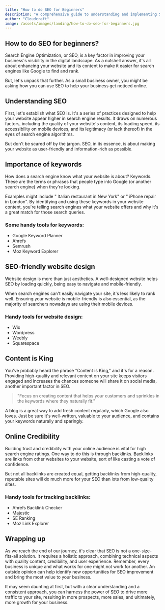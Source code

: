 ```yaml
---
title: "How to do SEO for Beginners"
description: "A comprehensive guide to understanding and implementing Search Engine Optimization (SEO) for small business owners and beginners to improve online visibility."
author: "Cloudcraft"
image: /assets/images/landing/how-to-do-seo-for-beginners.jpg
---
```


## How to do SEO for beginners?

Search Engine Optimization, or SEO, is a key factor in improving your business's visibility in the digital landscape. As a nutshell answer, it's all about enhancing your website and its content to make it easier for search engines like Google to find and rank.

But, let's unpack that further. As a small business owner, you might be asking how you can use SEO to help your business get noticed online.

<ServicesBlurb />

## Understanding SEO

First, let's establish what SEO is. It's a series of practices designed to help your website appear higher in search engine results. It draws on numerous factors, including the quality of your website's content, its loading speed, its accessibility on mobile devices, and its legitimacy (or lack thereof) in the eyes of search engine algorithms.

But don't be scared off by the jargon. SEO, in its essence, is about making your website as user-friendly and information-rich as possible.

## Importance of keywords

How does a search engine know what your website is about? Keywords. These are the terms or phrases that people type into Google (or another search engine) when they're looking. 

Examples might include " Italian restaurant in New York" or " iPhone repair in London". By identifying and using these keywords in your website content, you're telling search engines what your website offers and why it's a great match for those search queries.

### Some handy tools for keywords:

 * Google Keyword Planner
 * Ahrefs
 * Semrush
 * Moz Keyword Explorer

## SEO-friendly website design

Website design is more than just aesthetics. A well-designed website helps SEO by loading quickly, being easy to navigate and mobile-friendly. 

When search engines can't easily navigate your site, it's less likely to rank well. Ensuring your website is mobile-friendly is also essential, as the majority of searchers nowadays are using their mobile devices.

### Handy tools for website design: 

 * Wix
 * Wordpress
 * Weebly
 * Squarespace

<GetStartedBlurb />

## Content is King

You've probably heard the phrase "Content is King," and it's for a reason. Providing high-quality and relevant content on your site keeps visitors engaged and increases the chances someone will share it on social media, another important factor in SEO.

<blockquote>
"Focus on creating content that helps your customers and sprinkles in the keywords where they naturally fit."
</blockquote>

A blog is a great way to add fresh content regularly, which Google also loves. Just be sure it's well-written, valuable to your audience, and contains your keywords naturally and sparingly.

## Online Credibility

Building trust and credibility with your online audience is vital for high search engine ratings. One way to do this is through backlinks. Backlinks are links from other websites to your website, sort of like casting a vote of confidence.

But not all backlinks are created equal, getting backlinks from high-quality, reputable sites will do much more for your SEO than lots from low-quality sites.

### Handy tools for tracking backlinks: 

 * Ahrefs Backlink Checker
 * Majestic
 * SE Ranking
 * Moz Link Explorer

## Wrapping up

As we reach the end of our journey, it's clear that SEO is not a one-size-fits-all solution. It requires a holistic approach, combining technical aspects with quality content, credibility, and user experience. Remember, every business is unique and what works for one might not work for another. An outside opinion can help identify new opportunities for SEO improvement and bring the most value to your business. 

It may seem daunting at first, but with a clear understanding and a consistent approach, you can harness the power of SEO to drive more traffic to your site, resulting in more prospects, more sales, and ultimately, more growth for your business.